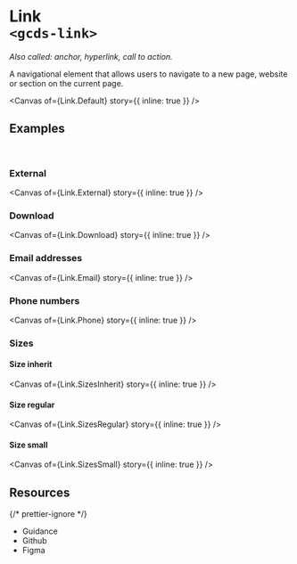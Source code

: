 
<Meta of={Link} name="Overview" />

# Link<br/>`<gcds-link>`

_Also called: anchor, hyperlink, call to action._

A navigational element that allows users to navigate to a new page, website or section on the current page.

<Canvas of={Link.Default} story={{ inline: true }} />

## Examples

<br />

### External

<Canvas of={Link.External} story={{ inline: true }} />

### Download

<Canvas of={Link.Download} story={{ inline: true }} />

### Email addresses

<Canvas of={Link.Email} story={{ inline: true }} />

### Phone numbers

<Canvas of={Link.Phone} story={{ inline: true }} />

### Sizes

#### Size inherit

<Canvas of={Link.SizesInherit} story={{ inline: true }} />

#### Size regular

<Canvas of={Link.SizesRegular} story={{ inline: true }} />

#### Size small

<Canvas of={Link.SizesSmall} story={{ inline: true }} />

## Resources

{/* prettier-ignore */}
<ul class="resources-list">
  <li>
    <gcds-link size="regular" href="https://design-system.alpha.canada.ca/en/components/link/" target="_blank">Guidance</gcds-link>
  </li>
  <li>
    <gcds-link size="regular" href="https://github.com/cds-snc/gcds-components/tree/main/packages/web/src/components/gcds-link" target="_blank">Github</gcds-link>
  </li>
  <li>
    <gcds-link size="regular" href="https://www.figma.com/file/mh2maMG2NBtk41k1O1UGHV/Canadian-Digital-Service%E2%80%A8---GC-Design-System?type=design&node-id=2646-8407&mode=design&t=yAOnqGop9xbMMCZg-0" target="_blank">Figma</gcds-link>
  </li>
</ul>
